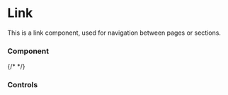

<Meta of={Story} />

# Link
This is a link component, used for navigation between pages or sections.

### Component
<Primary />

{/* <Canvas of={Story.Primary}/> */}
### Controls
<Controls />
<Stories />